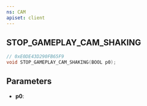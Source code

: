 ```yaml
---
ns: CAM
apiset: client
---
```

## STOP_GAMEPLAY_CAM_SHAKING

```c
// 0xE0DE43D290FB65F9
void STOP_GAMEPLAY_CAM_SHAKING(BOOL p0);
```


## Parameters
* **p0**: